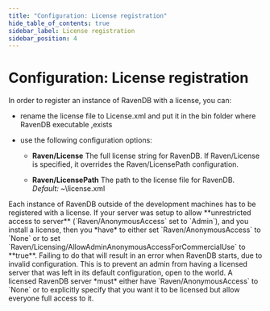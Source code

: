 ```yaml
---
title: "Configuration: License registration"
hide_table_of_contents: true
sidebar_label: License registration
sidebar_position: 4
---
```



# Configuration: License registration

In order to register an instance of RavenDB with a license, you can: 

- rename the license file to License.xml and put it in the bin folder where RavenDB executable ,exists
- use the following configuration options:

	*	 **Raven/License**
	The full license string for RavenDB. If Raven/License is specified, it overrides the Raven/LicensePath configuration.

	*	 **Raven/LicensePath**
	The path to the license file for RavenDB.   
	_Default:_ ~\license.xml

<Admonition type="note" title="Note">
Each instance of RavenDB outside of the development machines has to be registered with a license.
</Admonition>

<Admonition type="danger" title="Danger">
If your server was setup to  allow **unrestricted access to server** (`Raven/AnonymousAccess` set to `Admin`), and you install a license, then you *have* to either set `Raven/AnonymousAccess` to `None` or to set `Raven/Licensing/AllowAdminAnonymousAccessForCommercialUse` to **true**. Failing to do that will result in an error when RavenDB starts, due to invalid configuration. This is to prevent an admin from having a licensed server that was left in its default configuration, open to the world. A licensed RavenDB server *must* either have `Raven/AnonymousAccess` to `None`  or to explicitly specify that you want it to be licensed but allow everyone full access to it.
</Admonition>
